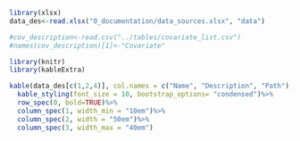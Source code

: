 

```r
library(xlsx)
data_des<-read.xlsx("0_documentation/data_sources.xlsx", "data")

#cov_description<-read.csv("../tables/covariate_list.csv")
#names(cov_description)[1]<-"Covariate"
```


```r
library(knitr)
library(kableExtra)

kable(data_des[c(1,2,4)], col.names = c("Name", "Description", "Path"),"html", align="llr", caption = 'Data used for anaysis') %>%
  kable_styling(font_size = 10, bootstrap_options= "condensed")%>%
  row_spec(0, bold=TRUE)%>%
  column_spec(1, width_min = "10em")%>%
  column_spec(2, width = "50em")%>%
  column_spec(3, width_max = "40em")

```
